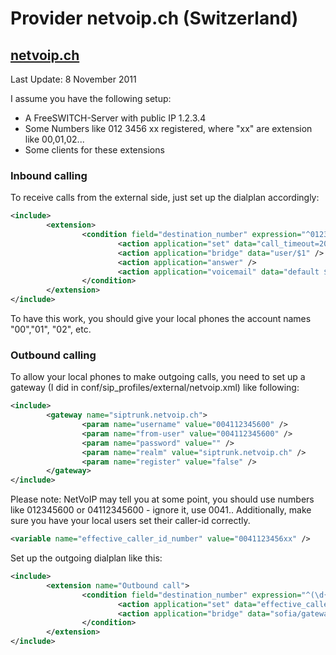 
# Provider netvoip.ch (Switzerland) 

 

## [netvoip.ch](http://netvoip.ch)

Last Update: 8 November 2011

I assume you have the following setup:

* A FreeSWITCH-Server with public IP 1.2.3.4
* Some Numbers like 012 3456 xx registered, where "xx" are extension like 00,01,02...
* Some clients for these extensions

### Inbound calling

To receive calls from the external side, just set up the dialplan accordingly:

```xml
<include>
        <extension>
                <condition field="destination_number" expression="^0123456(\d{2})$">
                        <action application="set" data="call_timeout=20" />
                        <action application="bridge" data="user/$1" />
                        <action application="answer" />
                        <action application="voicemail" data="default $${domain} $1" />
                </condition>
        </extension>
</include>
```

To have this work, you should give your local phones the account names "00","01", "02", etc.

### Outbound calling

To allow your local phones to make outgoing calls, you need to set up a gateway (I did in conf/sip\_profiles/external/netvoip.xml) like following:

```xml
<include>
        <gateway name="siptrunk.netvoip.ch">
                <param name="username" value="004112345600" />
                <param name="from-user" value="004112345600" />
                <param name="password" value="" />
                <param name="realm" value="siptrunk.netvoip.ch" />
                <param name="register" value="false" />
        </gateway>
</include>
```

Please note: NetVoIP may tell you at some point, you should use numbers like 012345600 or 04112345600 - ignore it, use 0041.. Additionally, make sure you have your local users set their caller-id correctly.

```xml
<variable name="effective_caller_id_number" value="0041123456xx" /> 
```

Set up the outgoing dialplan like this:

```xml
<include>
        <extension name="Outbound call">
                <condition field="destination_number" expression="^(\d{5,})$">
                        <action application="set" data="effective_callerid_number=004112345600" />
                        <action application="bridge" data="sofia/gateway/siptrunk.netvoip.ch/$1" />
                </condition>
        </extension>
</include> 
```


